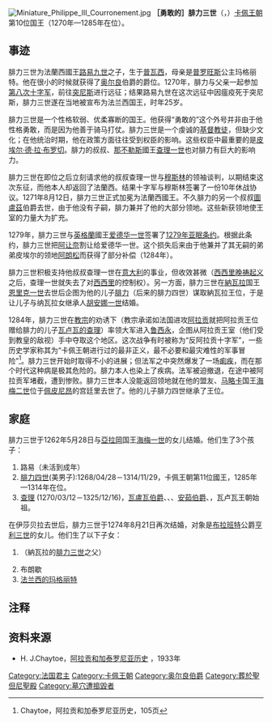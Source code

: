 {{refimprove|time=2015-02-06T10:01:47+00:00}}
{{Infobox Royalty
| name         = 腓力三世
| image        = Saint-Èvre - Philip III of France.jpg
| caption      = 腓力三世
| succession   = [[法國君主列表|法蘭西國王]]
| reign        = 1270年8月25日-1285年10月5日（{{age in years and days|1270|8|25|1285|10|5|age=no}}）
| coronation   = 1271年8月30日
| predecessor  = [[路易九世_(法蘭西)|路易九世]]
| successor    = [[腓力四世_(法蘭西)|腓力四世]]
| spouse       = {{marriage|[[亞拉岡的伊莎貝拉_(法國王后)|亞拉岡的伊莎貝拉]]|1262}}<br/>{{marriage|[[布拉班特的瑪麗|布拉班特的瑪麗]]|1274}}
| issue        = [[法蘭西的路易_(腓力三世之子)|路易王子]]<br>[[腓力四世_(法蘭西)|腓力四世]]<br/>[[查理_(瓦盧瓦伯爵)|瓦盧瓦的查理]]<br/>{{link-en|埃夫勒的路易|Louis, Count of Évreux}}<br/>[[法蘭西的布蘭卡|布蘭卡]]<br/>[[法蘭西的瑪格麗特_(英格蘭王后)|瑪格麗特]]
| birth_date   = 1245年4月30日
| birth_place  = [[法蘭西王國|法蘭西王國]][[普瓦西|普瓦西]]
| death_date   = {{Death date and age|1285|10|5|1245|4|30|df=y}}
| death_place  = 法蘭西王國[[佩皮尼昂|佩皮尼昂]]
| burial_place = [[聖但尼聖殿|聖但尼聖殿]]
| house        = [[卡佩王朝|卡佩王朝]]
| father       = [[路易九世_(法蘭西)|路易九世]]
| mother       = [[普羅旺斯的瑪格麗特|普羅旺斯的瑪格麗特]]
| religion     = [[羅馬天主教|羅馬天主教]]
}}
[[File:Miniature_Philippe_III_Courronement.jpg|thumb]]
'''［勇敢的］腓力三世'''（{{lang-fr|Philippe III le Hardi}}，{{bd|1245年|4月30日|1285年|10月5日|catIdx=P}}）[[卡佩王朝|卡佩王朝]]第10位国王（1270年—1285年在位）。

== 事迹 ==

腓力三世为法蘭西國王[[路易九世_(法蘭西)|路易九世]]之子，生于[[普瓦西|普瓦西]]，母亲是[[普罗旺斯|普罗旺斯]]公主玛格丽特。他在很小的时候就获得了[[奥尔良|奥尔良]]伯爵的爵位。1270年，腓力与父亲一起参加[[第八次十字军|第八次十字军]]，前往[[突尼斯|突尼斯]]进行远征；结果路易九世在这次远征中因瘟疫死于突尼斯，腓力三世遂在当地被宣布为法兰西国王，时年25岁。

腓力三世是一个性格软弱、优柔寡断的国王。他获得“勇敢的”这个外号并非由于他性格勇敢，而是因为他善于骑马打仗。腓力三世是一个虔诚的[[基督教徒|基督教徒]]，但缺少文化；在他统治时期，他在政策方面往往受到权臣的影响。这些权臣中最重要的是[[皮埃尔·德·拉·布罗切|皮埃尔·德·拉·布罗切]]。腓力的叔叔、[[那不勒斯|那不勒斯]]國王[[查理一世_(那不勒斯)|查理一世]]也对腓力有巨大的影响力。

腓力三世在即位之后立刻请求他的叔叔查理一世与[[穆斯林|穆斯林]]的领袖谈判，以期结束这次东征，而他本人却返回了法蘭西。结果十字军与穆斯林签署了一份10年休战协议。1271年8月12日，腓力三世正式加冕为法蘭西國王。不久腓力的另一个叔叔[[圖盧茲|圖盧茲]]伯爵{{link-en|阿方斯 (圖盧茲)|Alphonse, Count of Poitiers|阿方斯}}去世，由于他没有子嗣，腓力兼并了他的大部分领地。这些新获领地使王室的力量大为扩充。

1279年，腓力三世与[[英格蘭|英格蘭]]國王[[爱德华一世|爱德华一世]]签署了[[1279年亚眠条约|1279年亚眠条约]]。根据此条约，腓力三世把[[阿让奈|阿让奈]]割让给爱德华一世。这个损失后来由于他兼并了其无嗣的弟弟皮埃尔的领地[[阿朗松|阿朗松]]而获得了部分补偿（1284年）。

腓力三世积极支持他叔叔查理一世在[[意大利|意大利]]的事业，但收效甚微（[[西西里晚祷起义|西西里晚祷起义]]之后，查理一世就失去了对[[西西里|西西里]]的控制权）。另一方面，腓力三世在[[納瓦拉|納瓦拉]]国王[[恩里克一世_(纳瓦拉)|恩里克一世]]去世后企图为他的儿子[[腓力四世_(法兰西)|腓力]]（后来的腓力四世）谋取納瓦拉王位，于是让儿子与纳瓦拉女继承人[[胡安娜一世_(納瓦拉)|胡安娜一世]]结婚。

1284年，腓力三世在[[教宗|教宗]]的劝诱下（教宗承诺如法国进攻[[阿拉贡|阿拉贡]]就把阿拉贡王位赠给腓力的儿子[[瓦卢瓦的查理|瓦卢瓦的查理]]）率领大军进入[[鲁西永|鲁西永]]，企图从阿拉贡王室（他们受到教皇的敌视）手中夺取这个地区。这次战争有时被称为“反阿拉贡十字军”，一些历史学家称其为“卡佩王朝进行过的最非正义，最不必要和最灾难性的军事冒险”<ref>Chaytoe，阿拉贡和加泰罗尼亚历史，105页</ref>。腓力三世开始时取得不小的进展；但法军之中突然爆发了一场[[痢疾|痢疾]]，而在那个时代这种病是极其危险的。腓力本人也染上了疾病。法军被迫撤退，在途中被阿拉贡军堵截，遭到惨败。腓力三世本人没能返回领地就在他的盟友、[[马略卡|马略卡]]国王[[海梅二世_(馬約卡)|海梅二世]]位于[[佩皮尼昂|佩皮尼昂]]的宫廷里去世了。他的儿子腓力四世继承了王位。

== 家庭 ==

腓力三世于1262年5月28日与[[亞拉岡王國|亞拉岡]]国王[[海梅一世|海梅一世]]的女儿{{link-en|亞拉岡的伊莎貝拉|Isabella of Aragon, Queen of France}}结婚。他们生了3个孩子：
# 路易（未活到成年）
# [[腓力四世_(法蘭西)|腓力四世]](美男子):1268/04/28－1314/11/29，卡佩王朝第11位國王，1285年—1314年在位。
# [[查理_(瓦盧瓦伯爵)|查理]] (1270/03/12－1325/12/16)，[[瓦盧瓦領主列表|瓦盧瓦伯爵]]、{{link-en|阿朗松伯爵|Counts and Dukes of Alençon}}、{{link-en|沙特爾伯爵|Duc de Chartres}}、[[安茹伯爵|安茹伯爵]]、{{link-en|曼恩伯爵|Counts and Dukes of Maine}}，瓦卢瓦王朝始祖。

在伊莎贝拉去世后，腓力三世于1274年8月21日再次结婚，对象是[[布拉班特|布拉班特]]公爵[[亨利三世_(布拉班特)|亨利三世]]的女儿{{link-en|布拉班特的瑪麗|Marie of Brabant, Queen of France|瑪麗}}。他们生了以下子女：
# {{link-en|埃夫勒的路易|Louis, Count of Évreux}}（納瓦拉的[[腓力三世_(納瓦拉)|腓力三世]]之父）
# 布朗歇
# [[法兰西的玛格丽特|法兰西的玛格丽特]]

== 注释 ==

<references/>

== 资料来源 ==

* H. J.Chaytoe，[http://libro.uca.edu/chaytor/achistory.htm 阿拉贡和加泰罗尼亚历史] {{Wayback|url=http://libro.uca.edu/chaytor/achistory.htm |date=20180613202553 }}，1933年

{{S-start}}
{{S-hou|[[卡佩王朝|卡佩王朝]]|1214年|4月25日|1270年|8月25日}}
{{s-break}}
{{S-reg|}}
{{S-bef|before=[[路易九世_(法蘭西)|路易九世]]}}
{{s-ttl|title=[[法國君主列表|法蘭西國王]]|years=1270年—1285年}}
{{S-aft|after=[[腓力四世_(法蘭西)|腓力四世]]}}
{{S-end}}

{{法國君主}}

{{Authority control}}
{{DEFAULTSORT: Philippe 03}}
[[Category:法国君主|Category:法国君主]]
[[Category:卡佩王朝|Category:卡佩王朝]]
[[Category:奥尔良伯爵|Category:奥尔良伯爵]]
[[Category:葬於聖但尼聖殿|Category:葬於聖但尼聖殿]]
[[Category:墓穴遭搗毀者|Category:墓穴遭搗毀者]]
